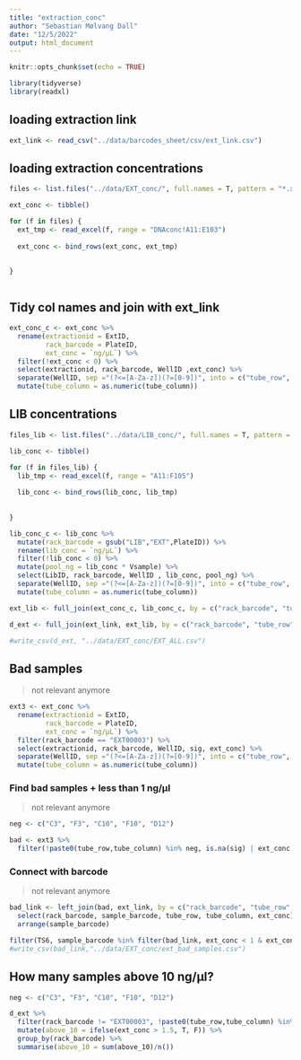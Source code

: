```yaml
---
title: "extraction_conc"
author: "Sebastian Mølvang Dall"
date: "12/5/2022"
output: html_document
---
```


```r
knitr::opts_chunk$set(echo = TRUE)
```

```r
library(tidyverse)
library(readxl)
```



## loading extraction link

```r
ext_link <- read_csv("../data/barcodes_sheet/csv/ext_link.csv")
```


## loading extraction concentrations

```r
files <- list.files("../data/EXT_conc/", full.names = T, pattern = "*.xlsx")
```


```r
ext_conc <- tibble()

for (f in files) {
  ext_tmp <- read_excel(f, range = "DNAconc!A11:E103")
  
  ext_conc <- bind_rows(ext_conc, ext_tmp)
  
  
}



```


## Tidy col names and join with ext_link

```r
ext_conc_c <- ext_conc %>%
  rename(extractionid = ExtID,
         rack_barcode = PlateID,
         ext_conc = `ng/µL`) %>%
  filter(!ext_conc < 0) %>%
  select(extractionid, rack_barcode, WellID ,ext_conc) %>%
  separate(WellID, sep ="(?<=[A-Za-z])(?=[0-9])", into = c("tube_row", "tube_column")) %>%
  mutate(tube_column = as.numeric(tube_column))
```



## LIB concentrations

```r
files_lib <- list.files("../data/LIB_conc/", full.names = T, pattern = "*.xlsx")
```

```r
lib_conc <- tibble()

for (f in files_lib) {
  lib_tmp <- read_excel(f, range = "A11:F105")
  
  lib_conc <- bind_rows(lib_conc, lib_tmp)
  
  
}


```

```r
lib_conc_c <- lib_conc %>%
  mutate(rack_barcode = gsub("LIB","EXT",PlateID)) %>%
  rename(lib_conc = `ng/µL`) %>%
  filter(!lib_conc < 0) %>%
  mutate(pool_ng = lib_conc * Vsample) %>%
  select(LibID, rack_barcode, WellID , lib_conc, pool_ng) %>%
  separate(WellID, sep ="(?<=[A-Za-z])(?=[0-9])", into = c("tube_row", "tube_column")) %>%
  mutate(tube_column = as.numeric(tube_column))
```



```r
ext_lib <- full_join(ext_conc_c, lib_conc_c, by = c("rack_barcode", "tube_row", "tube_column"))
```



```r
d_ext <- full_join(ext_link, ext_lib, by = c("rack_barcode", "tube_row", "tube_column"))
```

```r
#write_csv(d_ext, "../data/EXT_conc/EXT_ALL.csv")
```

## Bad samples
> not relevant anymore

```r
ext3 <- ext_conc %>%
  rename(extractionid = ExtID,
         rack_barcode = PlateID,
         ext_conc = `ng/µL`) %>%
  filter(rack_barcode == "EXT00003") %>%
  select(extractionid, rack_barcode, WellID, sig, ext_conc) %>%
  separate(WellID, sep ="(?<=[A-Za-z])(?=[0-9])", into = c("tube_row", "tube_column")) %>%
  mutate(tube_column = as.numeric(tube_column))
```

### Find bad samples + less than 1 ng/µl
> not relevant anymore

```r
neg <- c("C3", "F3", "C10", "F10", "D12")

bad <- ext3 %>%
  filter(!paste0(tube_row,tube_column) %in% neg, is.na(sig) | ext_conc < 1)

```

### Connect with barcode
> not relevant anymore

```r
bad_link <- left_join(bad, ext_link, by = c("rack_barcode", "tube_row", "tube_column")) %>%
  select(rack_barcode, sample_barcode, tube_row, tube_column, ext_conc) %>%
  arrange(sample_barcode)

filter(TS6, sample_barcode %in% filter(bad_link, ext_conc < 1 & ext_conc > 0)$sample_barcode)
#write_csv(bad_link,"../data/EXT_conc/ext_bad_samples.csv")
```





## How many samples above 10 ng/µl?

```r

neg <- c("C3", "F3", "C10", "F10", "D12")

d_ext %>%
  filter(rack_barcode != "EXT00003", !paste0(tube_row,tube_column) %in% neg) %>%
  mutate(above_10 = ifelse(ext_conc > 1.5, T, F)) %>%
  group_by(rack_barcode) %>%
  summarise(above_10 = sum(above_10)/n())
```






